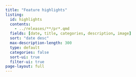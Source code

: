 ```yaml
---
title: "Feature highlights"
listing:
  id: highlights
  contents:
    - ../releases/**/pr*.qmd
  fields: [date, title, categories, description, image]
  sort: "date desc"
  max-description-length: 300
  type: default
  categories: false
  sort-ui: true
  filter-ui: true
page-layout: full
---
```


